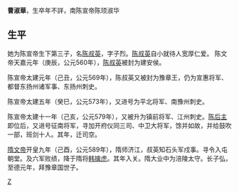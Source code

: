 {{unreferenced|time=2011-12-03T06:04:43+00:00}}
'''曹淑華'''，生卒年不詳，南陈宣帝陈顼淑华
==生平==
她为陈宣帝生下第三子，名[[陈叔英|陈叔英]]，字子烈。[[陈叔英|陈叔英]]自小就待人宽厚仁爱。 
陈文帝天嘉元年（庚辰，公元560年），[[陈叔英|陈叔英]]被封为建安侯。

陈宣帝太建元年（己丑，公元569年），陈叔英又被封为豫章王，仍为宣惠将军、都督东扬州诸军事、东扬州刺史。

陈宣帝太建五年（癸巳，公元573年），又进号为平北将军、南豫州刺史。

陈宣帝太建十一年（己亥，公元579年），又被升为镇前将军、江州刺史。[[陈后主|陈后主]]即位后，又进号征南将军，寻加开府仪同三司、中卫大将军，馀并如故，并给鼓吹一部，班剑十人。其年，迁司空。

[[隋文帝|隋文帝]]开皇九年（己酉，公元589年），隋师济江，叔英知石头军戍事。寻令入屯朝堂。及六军败绩，降于隋将[[韩擒虎|韩擒虎]]。其年入关。隋大业中为涪陵太守。长子弘，至德元年，拜豫章国世子。

[[Category:南朝陳妃嬪|Z]]